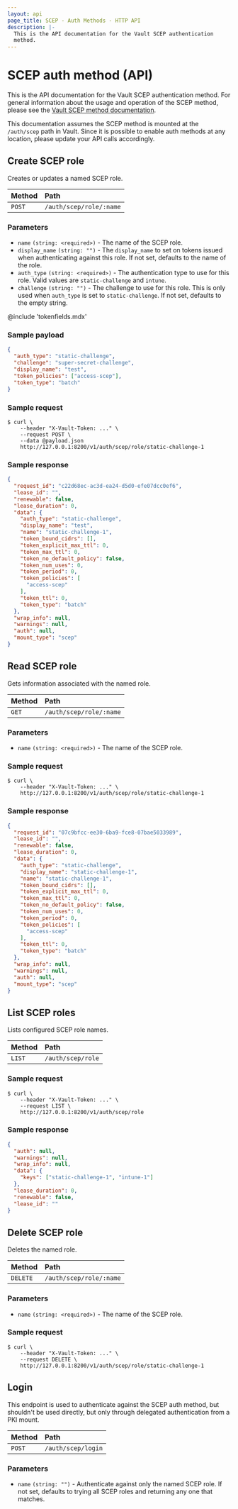 ```yaml
---
layout: api
page_title: SCEP - Auth Methods - HTTP API
description: |-
  This is the API documentation for the Vault SCEP authentication
  method.
---
```


# SCEP auth method (API)

This is the API documentation for the Vault SCEP authentication
method. For general information about the usage and operation of the
SCEP method, please see the [Vault SCEP method documentation](/vault/docs/auth/scep).

This documentation assumes the SCEP method is mounted at the
`/auth/scep` path in Vault. Since it is possible to enable auth methods at any
location, please update your API calls accordingly.

## Create SCEP role

Creates or updates a named SCEP role.

| Method | Path                     |
| :----- | :----------------------- |
| `POST` | `/auth/scep/role/:name` |

### Parameters

- `name` `(string: <required>)` - The name of the SCEP role.
- `display_name` `(string: "")` - The `display_name` to set on tokens issued
  when authenticating against this role. If not set, defaults to the
  name of the role.
- `auth_type` `(string: <required>)` - The authentication type to use for this role.
  Valid values are `static-challenge` and `intune`.
- `challenge` `(string: "")` - The challenge to use for this role. This is only
  used when `auth_type` is set to `static-challenge`. If not set, defaults to
  the empty string.

@include 'tokenfields.mdx'

### Sample payload

```json
{
  "auth_type": "static-challenge",
  "challenge": "super-secret-challenge",
  "display_name": "test",
  "token_policies": ["access-scep"],
  "token_type": "batch"
}
```

### Sample request

```shell-session
$ curl \
    --header "X-Vault-Token: ..." \
    --request POST \
    --data @payload.json
    http://127.0.0.1:8200/v1/auth/scep/role/static-challenge-1
```

### Sample response

```json
{
  "request_id": "c22d68ec-ac3d-ea24-d5d0-efe07dcc0ef6",
  "lease_id": "",
  "renewable": false,
  "lease_duration": 0,
  "data": {
    "auth_type": "static-challenge",
    "display_name": "test",
    "name": "static-challenge-1",
    "token_bound_cidrs": [],
    "token_explicit_max_ttl": 0,
    "token_max_ttl": 0,
    "token_no_default_policy": false,
    "token_num_uses": 0,
    "token_period": 0,
    "token_policies": [
      "access-scep"
    ],
    "token_ttl": 0,
    "token_type": "batch"
  },
  "wrap_info": null,
  "warnings": null,
  "auth": null,
  "mount_type": "scep"
}
```

## Read SCEP role

Gets information associated with the named role.

| Method | Path                     |
| :----- | :----------------------- |
| `GET`  | `/auth/scep/role/:name` |

### Parameters

- `name` `(string: <required>)` - The name of the SCEP role.

### Sample request

```shell-session
$ curl \
    --header "X-Vault-Token: ..." \
    http://127.0.0.1:8200/v1/auth/scep/role/static-challenge-1
```

### Sample response

```json
{
  "request_id": "07c9bfcc-ee30-6ba9-fce8-07bae5033989",
  "lease_id": "",
  "renewable": false,
  "lease_duration": 0,
  "data": {
    "auth_type": "static-challenge",
    "display_name": "static-challenge-1",
    "name": "static-challenge-1",
    "token_bound_cidrs": [],
    "token_explicit_max_ttl": 0,
    "token_max_ttl": 0,
    "token_no_default_policy": false,
    "token_num_uses": 0,
    "token_period": 0,
    "token_policies": [
      "access-scep"
    ],
    "token_ttl": 0,
    "token_type": "batch"
  },
  "wrap_info": null,
  "warnings": null,
  "auth": null,
  "mount_type": "scep"
}
```

## List SCEP roles

Lists configured SCEP role names.

| Method | Path               |
| :----- | :----------------- |
| `LIST` | `/auth/scep/role` |

### Sample request

```shell-session
$ curl \
    --header "X-Vault-Token: ..." \
    --request LIST \
    http://127.0.0.1:8200/v1/auth/scep/role
```

### Sample response

```json
{
  "auth": null,
  "warnings": null,
  "wrap_info": null,
  "data": {
    "keys": ["static-challenge-1", "intune-1"]
  },
  "lease_duration": 0,
  "renewable": false,
  "lease_id": ""
}
```

## Delete SCEP role

Deletes the named role.

| Method   | Path                     |
| :------- | :----------------------- |
| `DELETE` | `/auth/scep/role/:name` |

### Parameters

- `name` `(string: <required>)` - The name of the SCEP role.

### Sample request

```shell-session
$ curl \
    --header "X-Vault-Token: ..." \
    --request DELETE \
    http://127.0.0.1:8200/v1/auth/scep/role/static-challenge-1
```

## Login

This endpoint is used to authenticate against the SCEP auth method, but shouldn't be used directly,
but only through delegated authentication from a PKI mount.

| Method | Path               |
| :----- | :----------------- |
| `POST` | `/auth/scep/login` |

### Parameters

- `name` `(string: "")` - Authenticate against only the named SCEP role.
  If not set, defaults to trying all SCEP roles and returning any one that matches.
